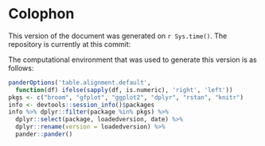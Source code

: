 # Colophon {-}

This version of the document was generated on `r Sys.time()`. The repository is currently at this commit:

The computational environment that was used to generate this version is as follows:

```r
panderOptions('table.alignment.default',
  function(df) ifelse(sapply(df, is.numeric), 'right', 'left'))
pkgs <- c("broom", "gfplot", "ggplot2", "dplyr", "rstan", "knitr")
info <- devtools::session_info()$packages
info %>% dplyr::filter(package %in% pkgs) %>%
  dplyr::select(package, loadedversion, date) %>% 
  dplyr::rename(version = loadedversion) %>% 
  pander::pander()
```
